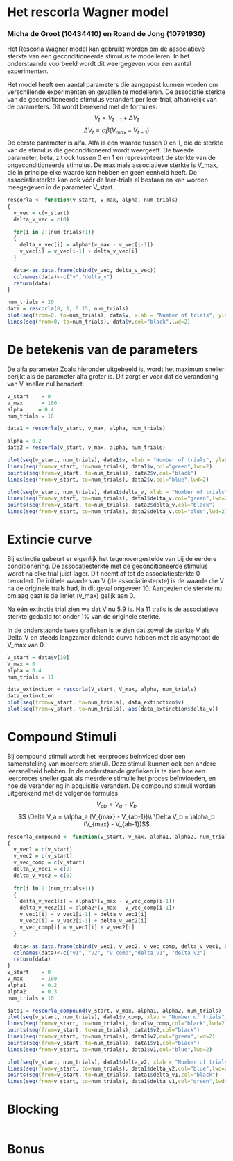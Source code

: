 # Het rescorla Wagner model

### Micha de Groot (10434410) en Roand de Jong (10791930)

Het Rescorla Wagner model kan gebruikt worden om de associatieve sterkte van een geconditioneerde stimulus te modelleren. In het onderstaande voorbeeld wordt dit weergegeven voor een aantal experimenten.

Het model heeft een aantal parameters die aangepast kunnen worden om verschillende experimenten en gevallen te modelleren. De associatie sterkte van de geconditioneerde stimulus verandert per leer-trial, afhankelijk van de parameters. Dit wordt berekend met de formules:
$$V_t = V_{t-1} + \Delta V_t $$
$$ \Delta V_t = \alpha \beta (V_{max} - V_{t-1})$$
De eerste parameter is alfa. Alfa is een waarde tussen 0 en 1, die de sterkte van de stimulus die geconditioneerd wordt weergeeft. De tweede parameter, beta, zit ook tussen 0 en 1 en representeert de sterkte van de ongeconditioneerde stimulus.
De maximale associatieve sterkte is V_max, die in principe elke waarde kan hebben en geen eenheid heeft. De associatiesterkte kan ook vóór de leer-trials al bestaan en kan worden meegegeven in de parameter V_start.

```r
rescorla <- function(v_start, v_max, alpha, num_trials)
{
  v_vec = c(v_start)
  delta_v_vec = c(0)

  for(i in 2:(num_trials+1))
  {
    delta_v_vec[i] = alpha*(v_max - v_vec[i-1])
    v_vec[i] = v_vec[i-1] + delta_v_vec[i]
  }

  data<-as.data.frame(cbind(v_vec, delta_v_vec))
  colnames(data)<-c("v","delta_v")
  return(data)
}

num_trials = 20
data = rescorla(0, 1, 0.15, num_trials)
plot(seq(from=0, to=num_trials), data$v, xlab = "Number of trials", ylab = "V")
lines(seq(from=0, to=num_trials), data$v,col="black",lwd=2)
```

# De betekenis van de parameters
De alfa parameter
Zoals hieronder uitgebeeld is, wordt het maximum sneller berijkt als de parameter alfa groter is. Dit zorgt er voor dat de verandering van V sneller nul benadert.  
```r
v_start    = 0
v_max      = 100
alpha     = 0.4
num_trials = 10

data1 = rescorla(v_start, v_max, alpha, num_trials)

alpha = 0.2
data2 = rescorla(v_start, v_max, alpha, num_trials)

plot(seq(v_start, num_trials), data1$v, xlab = "Number of trials", ylab = "V")
lines(seq(from=v_start, to=num_trials), data1$v,col="green",lwd=2)
points(seq(from=v_start, to=num_trials), data2$v,col="black")
lines(seq(from=v_start, to=num_trials), data2$v,col="blue",lwd=2)
``` 

```r
plot(seq(v_start, num_trials), data1$delta_v, xlab = "Number of trials", ylab = "Delta V")
lines(seq(from=v_start, to=num_trials), data1$delta_v,col="green",lwd=2)
points(seq(from=v_start, to=num_trials), data2$delta_v,col="black")
lines(seq(from=v_start, to=num_trials), data2$delta_v,col="blue",lwd=2)
```

# Extincie curve

Bij extinctie gebeurt er eigenlijk het tegenovergestelde van bij de eerdere conditionering. De assocatiesterkte met de geconditioneerde stimulus wordt na elke trial juist lager. Dit neemt af tot de associatiesterkte 0 benadert.
De initiele waarde van V (de associatiesterkte) is de waarde die V na de originele trails had, in dit geval ongeveer 10. Aangezien de sterkte nu omlaag gaat is de limiet (v_max) gelijk aan 0.

Na één extinctie trial zien we dat V nu 5.9 is.
Na 11 trails is de associatieve sterkte gedaald tot onder 1% van de originele sterkte.

In de onderstaande twee grafieken is te zien dat zowel de sterkte V als Delta_V en steeds langzamer dalende curve hebben met als asymptoot de V_max van 0.

```r
V_start = data$v[10]
V_max = 0
alpha = 0.4
num_trials = 11

data_extinction = rescorla(V_start, V_max, alpha, num_trials)
data_extinction
plot(seq(from=v_start, to=num_trials), data_extinction$v)
plot(seq(from=v_start, to=num_trials), abs(data_extinction$delta_v))
```

# Compound Stimuli
Bij compound stimuli wordt het leerproces beïnvloed door een samenstelling van meerdere stimuli. Deze stimuli kunnen ook een andere leersnelheid hebben. In de onderstaande grafieken is te zien hoe een leerproces sneller gaat als meerdere stimulie het proces beïnvloeden, en hoe de verandering in acquisitie verandert. 
De compound stimuli worden uitgerekend met de volgende formules
$$V_{ab} = V_a + V_b $$
$$ \Delta V_a = \alpha_a (V_{max} - V_{ab-1})\\
    \Delta V_b = \alpha_b (V_{max} - V_{ab-1})$$
```r
rescorla_compound <- function(v_start, v_max, alpha1, alpha2, num_trials)
{
  v_vec1 = c(v_start)
  v_vec2 = c(v_start)
  v_vec_comp = c(v_start)
  delta_v_vec1 = c(0)
  delta_v_vec2 = c(0)
  
  for(i in 2:(num_trials+1))
  {
    delta_v_vec1[i] = alpha1*(v_max - v_vec_comp[i-1])
    delta_v_vec2[i] = alpha2*(v_max - v_vec_comp[i-1])
    v_vec1[i] = v_vec1[i-1] + delta_v_vec1[i]
    v_vec2[i] = v_vec2[i-1] + delta_v_vec2[i]
    v_vec_comp[i] = v_vec1[i] + v_vec2[i]
  }

  data<-as.data.frame(cbind(v_vec1, v_vec2, v_vec_comp, delta_v_vec1, delta_v_vec2))
  colnames(data)<-c("v1", "v2", "v_comp","delta_v1", "delta_v2")
  return(data)
}
v_start    = 0
v_max      = 100
alpha1     = 0.2
alpha2     = 0.3
num_trials = 10

data1 = rescorla_compound(v_start, v_max, alpha1, alpha2, num_trials)
plot(seq(v_start, num_trials), data1$v_comp, xlab = "Number of trials", ylab = "V")
lines(seq(from=v_start, to=num_trials), data1$v_comp,col="black",lwd=2)
points(seq(from=v_start, to=num_trials), data1$v2,col="black")
lines(seq(from=v_start, to=num_trials), data1$v2,col="green",lwd=2)
points(seq(from=v_start, to=num_trials), data1$v1,col="black")
lines(seq(from=v_start, to=num_trials), data1$v1,col="blue",lwd=2)

plot(seq(v_start, num_trials), data1$delta_v2, xlab = "Number of trials", ylab = "Delta V")
lines(seq(from=v_start, to=num_trials), data1$delta_v2,col="blue",lwd=2)
points(seq(from=v_start, to=num_trials), data1$delta_v1,col="black")
lines(seq(from=v_start, to=num_trials), data1$delta_v1,col="green",lwd=2)
```

# Blocking

```r

```

# Bonus

```r

```
